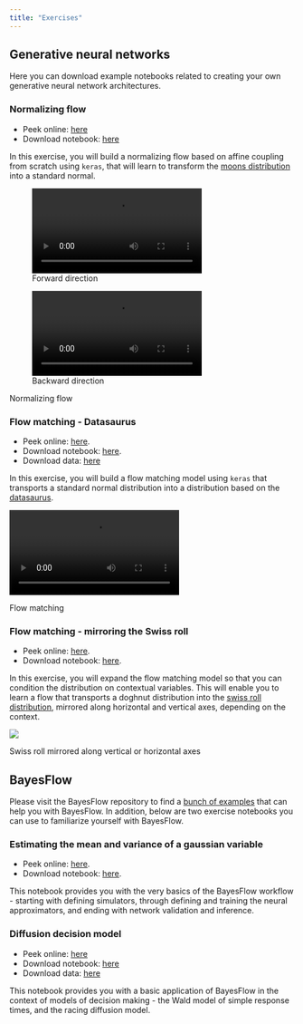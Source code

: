 ```yaml
---
title: "Exercises"
---
```


<!-- ## Basics of Deep Learning in Python -->

## Generative neural networks

Here you can download example notebooks related to creating your own generative neural network architectures.

### Normalizing flow

- Peek online: [here](./exercises/normalizing-flow.ipynb){target="_blank"}
- Download notebook: [here](./exercises/normalizing-flow.ipynb){download="normalizing-flow.ipynb"}

In this exercise, you will build a normalizing flow based on affine coupling from scratch using `keras`, that will learn to transform the [moons distribution](https://scikit-learn.org/stable/modules/generated/sklearn.datasets.make_moons.html) into a standard normal.


::: {#fig-nf layout-ncol=2}
![Forward direction](./exercises/normalizing-flow-forward.mp4)

![Backward direction](./exercises/normalizing-flow-backward.mp4)

Normalizing flow
:::

### Flow matching - Datasaurus

- Peek online: [here](./exercises/flow-matching-datasaurus.ipynb){target="_blank"}.
- Download notebook: [here](./exercises/flow-matching-datasaurus.ipynb){download="flow-matching-datasaurus.ipynb"}.
- Download data: [here](./data/datasaurus.csv){download="datasaurus.csv"}

In this exercise, you will build a flow matching model using `keras` that transports a standard normal distribution into a distribution based on the [datasaurus](https://en.wikipedia.org/wiki/Datasaurus_dozen).

::: {#fig-fm}
![](./exercises/flow-matching-datasaurus.mp4){fig-align="center"}

Flow matching
:::


### Flow matching - mirroring the Swiss roll

- Peek online: [here](./exercises/flow-matching-swiss-roll.ipynb){target="_blank"}.
- Download notebook: [here](./exercises/flow-matching-swiss-roll.ipynb){download="flow-matching-swiss-roll.ipynb"}.

In this exercise, you will expand the flow matching model so that you can condition the distribution on contextual variables. This will enable you to learn a flow that transports a doghnut distribution into the [swiss roll distribution](https://scikit-learn.org/stable/modules/generated/sklearn.datasets.make_swiss_roll.html), mirrored along horizontal and vertical axes, depending on the context.

::: {#fig-swiss-roll}
![](./exercises/flow-matching-swiss-roll.png){fig-align="center"}

Swiss roll mirrored along vertical or horizontal axes
:::

## BayesFlow

Please visit the BayesFlow repository to find a [bunch of examples](https://github.com/bayesflow-org/bayesflow/tree/dev?tab=readme-ov-file#getting-started) that can help you with BayesFlow. In addition, below are two exercise notebooks you can use to familiarize yourself with BayesFlow.

### Estimating the mean and variance of a gaussian variable

- Peek online: [here](./exercises/bayesflow-normal.ipynb){target="_blank"}.
- Download notebook: [here](./exercises/bayesflow-normal.ipynb){download="bayesflow-normal.ipynb"}.

This notebook provides you with the very basics of the BayesFlow workflow - starting with defining simulators, through defining and training the neural approximators, and ending with network validation and inference.

### Diffusion decision model

- Peek online: [here](./exercises/bayesflow-diffusion.ipynb){target="_blank"}
- Download notebook: [here](./exercises/bayesflow-diffusion.ipynb){download="bayesflow-diffusion.ipynb"}
- Download data: [here](./data/forstmann.csv){download="forstmann.csv"}

This notebook provides you with a basic application of BayesFlow in the context of models of decision making - the Wald model of simple response times, and the racing diffusion model.
